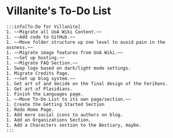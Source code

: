 # Villanite's To-Do List
    :::info[To-Do for Villanite]
    1. ~~Migrate all UoA Wiki Content.~~
    1. ~~Add code to GitHub.~~
    1. ~~Move folder structure up one level to avoid pain in the assness.~~
    1. ~~Migrate image features from UoA Wiki.~~
    1. ~~Set up hosting.~~
    1. ~~Migrate FAQ Section.~~
    1. Swap logo based on dark/light mode settings.
    1. Migrate Credits Page.
    1. ~~Set up blog system.~~
    1. Get art of and decide on the final design of the Ferihons.
    1. Get art of Plasidians.
    1. Finish the Languages page.
    1. ~~Move To-Do List to its own page/section.~~
    1. Create the Getting Started Section
    1. Redo Home Page.
    1. Add more social icons to authors on blog.
    1. Add an Organizations Section.
    1. Add a Characters section to the Bestiary, maybe.
    :::